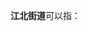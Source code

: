 '''江北街道'''可以指：
{{PRC admin/disambig|22/06/02/006/000|33/03/24/004/000|33/07/83/005/000|44/13/02/004/000|50/01/02/009/000|51/19/02/004/000|61/09/02/003/000}}
{{disambig|cat=四字乡级行政区划消歧义}}